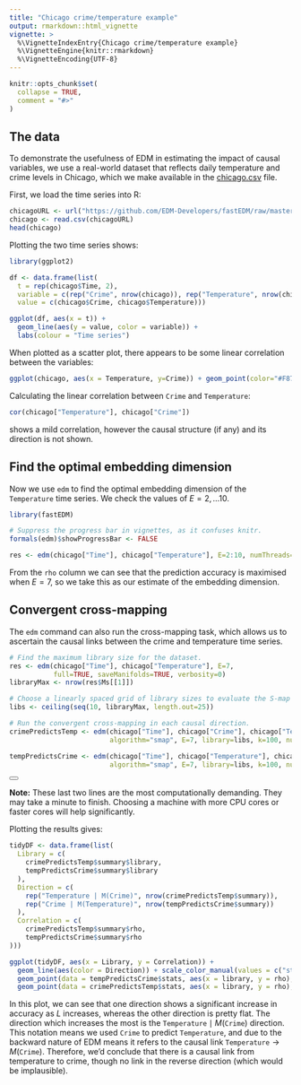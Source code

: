 ```yaml
---
title: "Chicago crime/temperature example"
output: rmarkdown::html_vignette
vignette: >
  %\VignetteIndexEntry{Chicago crime/temperature example}
  %\VignetteEngine{knitr::rmarkdown}
  %\VignetteEncoding{UTF-8}
---
```


```r
knitr::opts_chunk$set(
  collapse = TRUE,
  comment = "#>"
)
```

## The data

To demonstrate the usefulness of EDM in estimating the impact of causal variables, we use a real-world dataset that reflects
daily temperature and crime levels in Chicago, which we make available in the [chicago.csv](chicago.csv) file.

First, we load the time series into R:

```r
chicagoURL <- url("https://github.com/EDM-Developers/fastEDM/raw/master/vignettes/chicago.csv")
chicago <- read.csv(chicagoURL)
head(chicago)
```

Plotting the two time series shows:

```r
library(ggplot2)

df <- data.frame(list(
  t = rep(chicago$Time, 2),
  variable = c(rep("Crime", nrow(chicago)), rep("Temperature", nrow(chicago))),
  value = c(chicago$Crime, chicago$Temperature)))

ggplot(df, aes(x = t)) + 
  geom_line(aes(y = value, color = variable)) +
  labs(colour = "Time series")
```

When plotted as a scatter plot, there appears to be some linear correlation between the variables:

```r
ggplot(chicago, aes(x = Temperature, y=Crime)) + geom_point(color="#F8766D")
```

Calculating the linear correlation between `Crime` and `Temperature`:

```r
cor(chicago["Temperature"], chicago["Crime"])
```

shows a mild correlation, however the causal structure (if any) and its direction is not shown.

<!-- As the two time series are on different scales, we can normalize them before running an EDM analysis. -->

<!-- ```{r rescale} -->
<!-- chicago[["Crime"]] <- scale(chicago[["Crime"]]) -->
<!-- chicago[["Temperature"]] <- scale(chicago[["Temperature"]]) -->
<!-- head(chicago) -->
<!-- ``` -->

## Find the optimal embedding dimension

Now we use `edm` to find the optimal embedding dimension of the `Temperature` time series.
We check the values of $E = 2, \dots 10$.
<!-- The `crossfold=5` option means that, for each $E$ value we run 5 sets of predictions, and for each set we take four fifths of the data for training and predict the remaining one fifth. -->


```r
library(fastEDM)

# Suppress the progress bar in vignettes, as it confuses knitr.
formals(edm)$showProgressBar <- FALSE

res <- edm(chicago["Time"], chicago["Temperature"], E=2:10, numThreads=4)
```

From the `rho` column we can see that the prediction accuracy is maximised when $E = 7$, so we take this as our estimate of the embedding dimension.

## Convergent cross-mapping

The `edm` command can also run the cross-mapping task, which allows us to ascertain the causal links between the crime and temperature time series.

```r
# Find the maximum library size for the dataset.
res <- edm(chicago["Time"], chicago["Temperature"], E=7,
           full=TRUE, saveManifolds=TRUE, verbosity=0)
libraryMax <- nrow(res$Ms[[1]])

# Choose a linearly spaced grid of library sizes to evaluate the S-map algorithm on.
libs <- ceiling(seq(10, libraryMax, length.out=25))

# Run the convergent cross-mapping in each causal direction.
crimePredictsTemp <- edm(chicago["Time"], chicago["Crime"], chicago["Temperature"], numReps=2,
                         algorithm="smap", E=7, library=libs, k=100, numThreads=4, verbosity=0)

tempPredictsCrime <- edm(chicago["Time"], chicago["Temperature"], chicago["Crime"], numReps=2,
                         algorithm="smap", E=7, library=libs, k=100, numThreads=4, verbosity=0)
```

<div class="alert alert-dismissible alert-info">
<button type="button" class="btn-close" data-bs-dismiss="alert"></button>
<strong>Note:</strong> These last two lines are the most computationally demanding.
They may take a minute to finish.
Choosing a machine with more CPU cores or faster cores will help significantly.
</div>

Plotting the results gives:

```r
tidyDF <- data.frame(list(
  Library = c(
    crimePredictsTemp$summary$library,
    tempPredictsCrime$summary$library
  ),
  Direction = c(
    rep("Temperature | M(Crime)", nrow(crimePredictsTemp$summary)),
    rep("Crime | M(Temperature)", nrow(tempPredictsCrime$summary))
  ),
  Correlation = c(
    crimePredictsTemp$summary$rho,
    tempPredictsCrime$summary$rho
)))

ggplot(tidyDF, aes(x = Library, y = Correlation)) +
  geom_line(aes(color = Direction)) + scale_color_manual(values = c("steelblue", "darkred")) +
  geom_point(data = tempPredictsCrime$stats, aes(x = library, y = rho), alpha = 0.05, color = "steelblue") +
  geom_point(data = crimePredictsTemp$stats, aes(x = library, y = rho), alpha = 0.05, color = "darkred")
```

<!-- Convergent cross-mapping plot of accuracy against library size](chicago-rho-L.svg) -->

In this plot, we can see that one direction shows a significant increase in accuracy as $L$ increases, whereas the other direction is pretty flat.
The direction which increases the most is the $\texttt{Temperature} \mid M(\texttt{Crime})$ direction.
This notation means we used  $\texttt{Crime}$ to predict $\texttt{Temperature}$, and due to the backward nature of EDM means it refers to the causal link $\texttt{Temperature} \to M(\texttt{Crime})$.
Therefore, we'd conclude that there is a causal link from temperature to crime, though no link in the reverse direction (which would be implausible).  


<!--

## Inspecting the S-map coefficients 

If we run `edm` with the `saveSMAPCoeffs=TRUE` option, we can store the fitted S-map coefficients into variable which start with the prefix `beta`.

```r
# Library size should be 4365
tempPredictsCrime <- edm(chicago["Time"], chicago["Temperature"], chicago["Crime"],
                         algorithm="smap", E=7, k=Inf, saveSMAPCoeffs=TRUE, 
                         numThreads=4)

crimePredictsTemp <- edm(chicago["Time"], chicago["Crime"], chicago["Temperature"],
                         algorithm="smap", E=7, k=Inf, saveSMAPCoeffs=TRUE,
                         numThreads=4)

# . edm xmap temp crime, e(7) alg(smap) k(-1) savesmap(beta)
# Percent complete: 0...10...20...30...40...50...60...70...80...90...
# Percent complete: 0...10...20...30...40...50...60...70...80...90...
# 
# Empirical Dynamic Modelling
# Convergent Cross-mapping result for variables temp and crime
# --------------------------------------------------------------------------
#                  Mapping    Library size             rho             MAE
# --------------------------------------------------------------------------
#    crime ~ crime|M(temp)            4365          .46784          136.93 
#     temp ~ temp|M(crime)            4365          .54886          14.661 
# --------------------------------------------------------------------------
# Note: Number of neighbours (k) is set to 4364
# Note: The embedding dimension E is 7

```

Plotting them allows us to see the contemporaneous effect of temperature on crime.

```r
# . twoway (kdensity beta1_b1_rep1), xtitle("Contemporaneous effect of temperatur
# > e on crime") ytitle("Density")

```
<!- # ![Contemporaneous effect of temperature on crime](chicago-crime1.svg) ->

```r
# . twoway (scatter beta1_b1_rep1 temp, xtitle("Temperature (Fahrenheit)") ytitle
# > ("Contemporaneous effect of temperature on crime") msize(small))(lpoly beta1_
# > b1_rep1 temp), legend(on order( 1 "Local coefficient" 2 "Local polynomial smo
# > othing"))

```
<!- ![Contemporaneous effect of temperature on crime](chicago-crime2.svg) ->

 -->